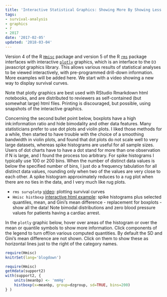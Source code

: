 ```yaml
---
title: 'Interactive Statistical Graphics: Showing More By Showing Less'
tags:
- survival-analysis
- graphics
- r
- 2017
date: '2017-02-05'
updated: '2018-03-04'
---
```

Version 4 of the R [`Hmisc`](http://biostat.mc.vanderbilt.edu/Hmisc) package and version
5 of the R [`rms`](http://biostat.mc.vanderbilt.edu/Rrms) package
interfaces with interactive [`plotly`](https://plot.ly/r/) graphics, which
is an interface to the `D3` javascript graphics library.  This allows
various results of statistical analyses to be viewed interactively, with
pre-programmed drill-down information.  More examples will be added
here.  We start with a video showing a new way to display survival
curves.

Note that plotly graphics are best used with RStudio Rmarkdown html
notebooks, and are distributed to reviewers as self-contained (but
somewhat large) html files. Printing is discouraged, but possible, using
snapshots of the interactive graphics.

Concerning the second bullet point below, boxplots have a high
ink:information ratio and hide bimodality and other data features.  Many
statisticians prefer to use dot plots and violin plots.  I liked those
methods for a while, then started to have trouble with the choice of a
smoothing bandwidth in violin plots, and found that dot plots do not
scale well to very large datasets, whereas spike histograms are useful
for all sample sizes.  Users of dot charts have to have a dot stand for
more than one observation if N is large, and I found the process too
arbitrary.  For spike histograms I typically use 100 or 200 bins.  When
the number of distinct data values is below the specified number of
bins, I just do a frequency tabulation for all distinct data values,
rounding only when two of the values are very close to each other.  A
spike histogram approximately reduces to a rug plot when there are no
ties in the data, and I very much like rug plots.

-   `rms survplotp` [video](https://youtu.be/EoIB_Obddrk): plotting
    survival curves
-   `Hmisc histboxp` [interactive html
    example](http://hbiostat.org/R/Hmisc/examples.html#better_demonstration_of_boxplot_replacement):
    spike histograms plus selected quantiles, mean, and Gini's mean
    difference - replacement for boxplots - show all the data!  Note
    bimodal distributions and zero blood pressure values for patients
    having a cardiac arrest.

In the `plotly` graphic below, hover over areas of the histogram or over the mean or quantile symbols to show more information.  Click components of the legend to turn off/on various computed quantities.  By default the SD and Gini's mean difference are not shown.  Click on them to show these as horizontal lines just to the right of the category names.
```r
require(Hmisc)
knitrSet(lang='blogdown')
```
```r
require(Hmisc)
getHdata(support2)
with(support2, {
    units(meanbp) <- 'mmHg'
    histboxp(x=meanbp, group=dzgroup, sd=TRUE, bins=200)
} )
```
